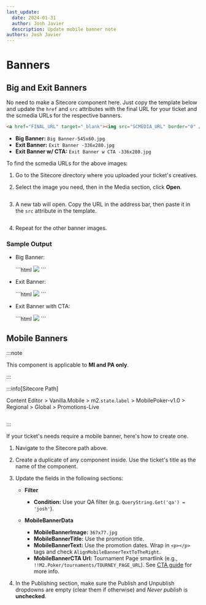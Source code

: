 ---
last_update:
  date: 2024-01-31
  author: Josh Javier
  description: Update mobile banner note
authors: Josh Javier
---


# Banners

## Big and Exit Banners

No need to make a Sitecore component here. Just copy the template below and update the `href` and `src` attributes with the final URL for your ticket and the scmedia URLs for the respective banners.

```html
<a href="FINAL_URL" target="_blank"><img src="SCMEDIA_URL" border="0" /></a>
```

- **Big Banner:** `Big Banner-545x60.jpg`
- **Exit Banner:** `Exit Banner -336x280.jpg`
- **Exit Banner w/ CTA:** `Exit Banner w CTA -336x280.jpg`

To find the scmedia URLs for the above images:

1. Go to the Sitecore directory where you uploaded your ticket's creatives.
2. Select the image you need, then in the Media section, click **Open**.

   <img src={scmediaUrl1} alt="" className="my-4" />

3. A new tab will open. Copy the URL in the address bar, then paste it in the `src` attribute in the template.

   <img src={scmediaUrl2} alt="" className="my-4" />

4. Repeat for the other banner images.

### Sample Output

- Big Banner:

  <div className="wrap-code my-4">
    ```html
    <a href="https://poker.pa.betmgm.com/en/tournaments/betmgm-poker-big-shots" target="_blank"><img src="https://scmedia-us.itsfogo.com/$-$/2a8439b3883c4b6e92fd15dac7a6a8f2.jpg" border="0" /></a>
    ```
  </div>

- Exit Banner:

  <div className="wrap-code my-4">
    ```html
    <a href="https://poker.pa.betmgm.com/en/tournaments/betmgm-poker-big-shots" target="_blank"><img src="https://scmedia-us.itsfogo.com/$-$/611f1c6fd4bd4f669c5565babb34477d.jpg" border="0" /></a>
    ```
  </div>

- Exit Banner with CTA:

  <div className="wrap-code my-4">
    ```html
    <a href="https://poker.pa.betmgm.com/en/tournaments/betmgm-poker-big-shots" target="_blank"><img src="https://scmedia-us.itsfogo.com/$-$/4ef7fa4971e544a0b90141c8cfc1d445.jpg" border="0" /></a>
    ```
  </div>

## Mobile Banners

:::note

This component is applicable to **MI and PA only**.

:::

:::info[Sitecore Path]

Content Editor > Vanilla.Mobile > m2.`state`.`label` > MobilePoker-v1.0 > Regional > Global > Promotions-Live

<img src={mobileBannerPath} alt="" className="my-4" />

:::

If your ticket's needs require a mobile banner, here's how to create one.

1. Navigate to the Sitecore path above.

2. Create a duplicate of any component inside. Use the ticket's title as the name of the component.

3. Update the fields in the following sections:

   - **Filter**
     - **Condition:** Use your QA filter (e.g. `QueryString.Get('qa') = 'josh'`).
   - **MobileBannerData**
     - **MobileBannerImage:** `367x77.jpg`
     - **MobileBannerTitle:** Use the promotion title.
     - **MobileBannerText:** Use the promotion dates. Wrap in `<p></p>` tags and check `AlignMobileBannerTextToTheRight`.
     - **MobileBannerCTA Url:** Tournament Page smartlink (e.g., `!!M2.Poker/tournaments/TOURNEY_PAGE_URL`). See [CTA guide](cta.mdx) for more info.

     <img src={mobileBannerData} alt="" className="my-4" />

4. In the Publishing section, make sure the Publish and Unpublish dropdowns are empty (clear them if otherwise) and *Never publish* is **unchecked**.
